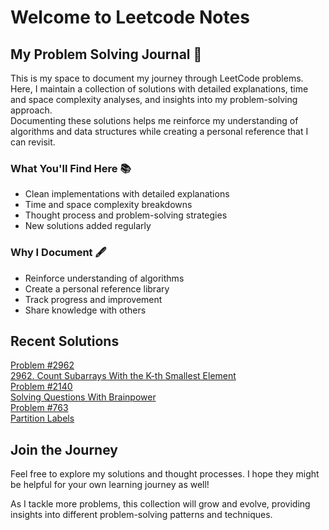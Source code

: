 # Welcome to Leetcode Notes


<div className="flex flex-col gap-4">
  <div className="mt-4 rounded-lg border border-neutral-200 p-6 dark:border-neutral-800">
    <h2 className="text-2xl font-bold mb-2">My Problem Solving Journal 🧩</h2>
    <div>
      This is my space to document my journey through LeetCode problems. Here, I maintain a collection of solutions with detailed explanations, time and space complexity analyses, and insights into my problem-solving approach.
    </div>
  </div>

  <Callout type="info">
    Documenting these solutions helps me reinforce my understanding of algorithms and data structures while creating a personal reference that I can revisit.
  </Callout>

  <div className="grid grid-cols-1 md:grid-cols-2 gap-4 mt-2">
    <div className="rounded-lg border border-neutral-200 p-4 dark:border-neutral-800">
      <h3 className="text-lg font-semibold">What You'll Find Here 📚</h3>
      <ul className="mt-2 list-disc list-inside">
        <li>Clean implementations with detailed explanations</li>
        <li>Time and space complexity breakdowns</li>
        <li>Thought process and problem-solving strategies</li>
        <li>New solutions added regularly</li>
      </ul>
    </div>
    <div className="rounded-lg border border-neutral-200 p-4 dark:border-neutral-800">
      <h3 className="text-lg font-semibold">Why I Document 🖋️</h3>
      <ul className="mt-2 list-disc list-inside">
        <li>Reinforce understanding of algorithms</li>
        <li>Create a personal reference library</li>
        <li>Track progress and improvement</li>
        <li>Share knowledge with others</li>
      </ul>
    </div>
  </div>
</div>

## Recent Solutions

<div className="grid grid-cols-1 md:grid-cols-3 gap-4 mt-4">
  <a href="/leetcode/2962" className="no-underline">
    <div className="rounded-lg border border-neutral-200 p-4 dark:border-neutral-800 hover:border-neutral-400 dark:hover:border-neutral-600 transition-colors">
      <div className="font-mono text-sm text-neutral-500 dark:text-neutral-400">Problem #2962</div>
      <div className="font-medium mt-1">2962. Count Subarrays With the K-th Smallest Element</div>
    </div>
  </a>

  <a href="/leetcode/2140" className="no-underline">
    <div className="rounded-lg border border-neutral-200 p-4 dark:border-neutral-800 hover:border-neutral-400 dark:hover:border-neutral-600 transition-colors">
      <div className="font-mono text-sm text-neutral-500 dark:text-neutral-400">Problem #2140</div>
      <div className="font-medium mt-1">Solving Questions With Brainpower</div>
    </div>
  </a>

  <a href="/leetcode/763" className="no-underline">
    <div className="rounded-lg border border-neutral-200 p-4 dark:border-neutral-800 hover:border-neutral-400 dark:hover:border-neutral-600 transition-colors">
      <div className="font-mono text-sm text-neutral-500 dark:text-neutral-400">Problem #763</div>
      <div className="font-medium mt-1">Partition Labels</div>
    </div>
  </a>



  
</div>

## Join the Journey

Feel free to explore my solutions and thought processes. I hope they might be helpful for your own learning journey as well!

As I tackle more problems, this collection will grow and evolve, providing insights into different problem-solving patterns and techniques.